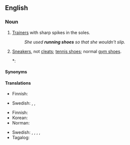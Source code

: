 ==English==
{{wp}}
===Noun===
{{en-plural noun|sg=running shoe}}

# {{lb|en|British}} [[trainer|Trainers]] with sharp spikes in the soles.
#: ''She used '''running shoes''' so that she wouldn't slip.''
# {{lb|en|North America|Australia}} [[sneakers|Sneakers]], not [[cleats]]; [[tennis shoes]]; normal [[gym shoes]].
#*: {{quote-book|en|year=2016|title=Plan Prediction: Which Policy is Preferred by Which People?|author=Ray Wyatt|page=69|passage=For example, if some people are wearing their '''joggers''' as fashion statement rather than as injury preventers, then perhaps their plan to buy expensive running shoes is actually sound.}}

====Synonyms====
{{col3|en|title=spiked trainers|
|track shoes
}}
{{col3|en|title=sneakers|
|runners
|sneakers
|tennis shoes
|trainers
|training shoes
|joggers {{qualifier|Now chiefly Australian}}
|jogging shoes
}}

====Translations====
{{trans-top|spiked trainers}}
* Finnish: {{t+|fi|piikkarit|p}}
{{trans-mid}}
* Swedish: {{t+|sv|löparskor|c-p}}, {{t|sv|springskor|c-p}}, {{t|sv|spikskor|c-p}}
{{trans-bottom}}

{{trans-top|sneakers}}
* Finnish: {{t|fi|lenkkitossut|p}}
* Korean: {{t+|ko|운동화|tr=}}
* Norman: {{t|nrf|traîneurs|m-p}}
{{trans-mid}}
* Swedish: {{t+|sv|löparskor|c-p}}, {{t|sv|springskor|c-p}}, {{t+|sv|sportskor|c-p}}, {{t|sv|tennisskor|c-p}}, {{t+|sv|gymnastikskor|c-p}}
* Tagalog: {{t|tl|sapatos na panakbo}}
{{trans-bottom}}